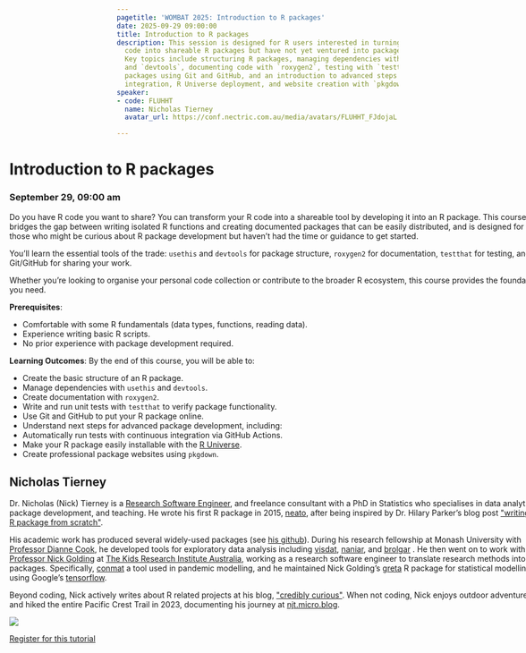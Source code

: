 ```yaml
---
pagetitle: 'WOMBAT 2025: Introduction to R packages'
date: 2025-09-29 09:00:00
title: Introduction to R packages
description: This session is designed for R users interested in turning their standalone
  code into shareable R packages but have not yet ventured into package development.
  Key topics include structuring R packages, managing dependencies with `usethis`
  and `devtools`, documenting code with `roxygen2`, testing with `testthat`, sharing
  packages using Git and GitHub, and an introduction to advanced steps like continuous
  integration, R Universe deployment, and website creation with `pkgdown`.
speaker:
- code: FLUHHT
  name: Nicholas Tierney
  avatar_url: https://conf.nectric.com.au/media/avatars/FLUHHT_FJdojaL.jpeg

---
```


:::::: {.grid style="width: 100vw;  transform: translateX(-20%);"}
::: {#sponsors_banner .g-col-12 .title}
# Introduction to R packages

### September 29, 09:00 am
:::

::: {.g-col-12 .full_text_block}

Do you have R code you want to share? You can transform your R code into a shareable tool by developing it into an R package. This course bridges the gap between writing isolated R functions and creating documented packages that can be easily distributed, and is designed for those who might be curious about R package development but haven't had the time or guidance to get started.

You'll learn the essential tools of the trade: `usethis` and `devtools` for package structure, `roxygen2` for documentation, `testthat` for testing, and Git/GitHub for sharing your work.

Whether you're looking to organise your personal code collection or contribute to the broader R ecosystem, this course provides the foundation you need.

**Prerequisites**:

- Comfortable with some R fundamentals (data types, functions, reading data).
- Experience writing basic R scripts.
- No prior experience with package development required.

**Learning Outcomes**: By the end of this course, you will be able to:  
 
- Create the basic structure of an R package.
- Manage dependencies with `usethis` and `devtools`.
- Create documentation with `roxygen2`.
- Write and run unit tests with `testthat` to verify package functionality.
- Use Git and GitHub to put your R package online.
- Understand next steps for advanced package development, including:
- Automatically run tests with continuous integration via GitHub Actions.
- Make your R package easily installable with the [R Universe](https://r-universe.dev/search).
- Create professional package websites using `pkgdown`.

::: speaker
## Nicholas Tierney

Dr. Nicholas (Nick) Tierney is a [Research Software Engineer](https://researchsoftware.org/), and freelance consultant with a PhD in Statistics who specialises in data analytics, R package development, and teaching. He wrote his first R package in 2015, [neato](https://github.com/njtierney/neato), after being inspired by Dr. Hilary Parker's blog post [&quot;writing an R package from scratch&quot;](https://hilaryparker.com/2014/04/29/writing-an-r-package-from-scratch/).

His academic work has produced several widely-used packages (see [his github](http://github.com/njtierney)). During his research fellowship at Monash University with [Professor Dianne Cook](https://www.dicook.org/),  he developed tools for exploratory data analysis including [visdat](https://docs.ropensci.org/visdat/), [naniar](https://naniar.njtierney.com/), and [brolgar](https://brolgar.njtierney.com/) . He then went on to work with [Professor Nick Golding](https://www.thekids.org.au/contact-us/our-people/g/nick-golding/) at [The Kids Research Institute Australia](https://www.thekids.org.au/), working as a research software engineer to translate research methods into R packages. Specifically, [conmat](http://github.com/idem-lab/conmat) a tool used in pandemic modelling, and he maintained Nick Golding's [greta](https://greta-stats.org/)  R package for statistical modelling using Google's [tensorflow](https://www.tensorflow.org/).

Beyond coding, Nick actively writes about R related projects at his blog, [&quot;credibly curious&quot;](https://www.njtierney.com/). When not coding, Nick enjoys outdoor adventures and hiked the entire Pacific Crest Trail in 2023, documenting his journey at [njt.micro.blog](https://njt.micro.blog/).

![](https://conf.nectric.com.au/media/avatars/FLUHHT_FJdojaL.jpeg)
:::


::: register-btn
[Register for this tutorial](/participation/register.html)
:::

:::

<div>

</div>
::::::

```{=html}
<style>
#title-block-header {
display: none !important;
}
</style>
```
